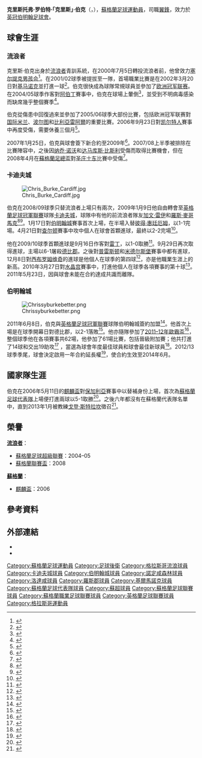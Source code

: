 {{noteTA
|G1=Football
|G2=FAcup
|G3=EPL
|G4=蘇超
|T=zh-hans:克里斯·伯克;zh-hk:基斯·貝基;zh-tw:克里斯·伯克;
|1=zh-hans:克里斯·伯克;zh-hk:基斯·貝基;zh-tw:克里斯·伯克;
|2=zh-hans:伯克;zh-hk:貝基;zh-tw:伯克;
|3=zh-hans:戈登·斯特拉坎;zh-hk:哥頓·史特根;zh-tw:戈登·斯特拉坎;
|4=zh-hans:罗斯·麦科马克;zh-hk:羅斯·麥哥馬克;zh-tw:羅斯·麥科馬克;
|5=zh-hans:彼得·惠廷厄姆; zh-hk:彼得·韋定咸;
}}
{{Infobox football biography
| name                 = 基斯·貝基<br >''Chris Burke''
| image                = Chrisburkeforwiki.png
| image_size           = 250
| caption              = 
| fullname             = Christopher Robert Burke
| height               = {{height|ft=5|in=9}}
| birth_date           = {{Birth date and age|1983|12|2|df=y}}
| birth_place          = [[蘇格蘭|蘇格蘭]][[格拉斯哥|格拉斯哥]]
| currentclub          = [[基马诺克足球俱乐部|基马诺克]]
| clubnumber           = 29
| position             = [[中場_(足球)|翼鋒]]
| youthyears1          = 1999–2000 | youthclubs1 = [[塞尔提克男童会|塞尔提克男童会]]
| youthyears2          = 2000–2002 | youthclubs2 = [[流浪者足球俱乐部|流浪者]]
| years1 = 2002–2009   | clubs1 = [[流浪者足球俱乐部|流浪者]]         | caps1 = 96  | goals1 = 11
| years2 = 2009–2011   | clubs2 = [[卡迪夫城足球俱乐部|卡迪夫城]]     | caps2 = 102 | goals2 = 15
| years3 = 2011–2014   | clubs3 = [[伯明翰足球會|伯明翰城]]           | caps3 = 123 | goals3 = 25
| years4 = 2014–2016   | clubs4 = [[诺丁汉森林足球俱乐部|诺丁汉森林]] | caps4 = 50  | goals4 = 6
| years5 = 2016         | clubs5 = →[[罗瑟勒姆足球俱乐部|罗瑟勒姆]]   | caps5 = 5   | goals5 = 2
| years6 = 2016–2017   | clubs6 = →[[罗斯郡足球俱乐部|罗斯郡]]       | caps6 = 6   | goals6 = 1
| years7 = 2017–       | clubs7 = →[[基马诺克足球俱乐部|基马诺克]]   | caps7 = 100 | goals7 = 17
| nationalyears1       = 2004–2005
| nationalteam1        = [[蘇格蘭21歲以下足球代表隊|蘇格蘭U21]]<ref name=U21caps>{{cite web |url=http://www.scottishfa.co.uk/football_player_profile.cfm?page=2492&playerID=28817&squadID=5 |title=Profiles: Christopher Burke: U21 Squad Matches |publisher=Scottish Football Association |accessdate=6 August 2012 |archive-date=2015-09-24 |archive-url=https://web.archive.org/web/20150924121926/http://www.scottishfa.co.uk/football_player_profile.cfm?page=2492&playerID=28817&squadID=5 |dead-url=no }}</ref>
| nationalcaps1        = 2 | nationalgoals1 = 0
| nationalyears2       = 2009
| nationalteam2        = [[蘇格蘭足球代表B隊|蘇格蘭B]]<ref name=Bcaps>{{cite web |url=http://www.scottishfa.co.uk/football_player_profile.cfm?page=2492&playerID=28817&squadID=3 |title=Profiles: Christopher Burke: B Squad Matches |publisher=Scottish Football Association |accessdate=6 August 2012 |archive-date=2016-04-13 |archive-url=https://web.archive.org/web/20160413043308/http://scottishfa.co.uk/football_player_profile.cfm?page=2492&playerID=28817&squadID=3 |dead-url=no }}</ref>
| nationalcaps2        = 1 | nationalgoals2 = 0
| nationalyears3       = 2006–2014
| nationalteam3        = [[蘇格蘭足球代表隊|蘇格蘭]]
| nationalcaps3        = 7 | nationalgoals3 = 2
| club-update          = 09:12, 26 March 2014 (UTC)
| nationalteam-update  = 09:12, 26 March 2014 (UTC)
}}

'''克里斯托弗·罗伯特·「克里斯」·伯克'''（{{lang-en|'''Christopher Robert "Chris" Burke'''}}，{{bd|1983年|12月2日|catIdx=F}}），[[蘇格蘭|蘇格蘭]][[足球|足球]][[運動員|運動員]]，司職[[中場_(足球)|翼鋒]]，效力於[[英冠|英冠]][[伯明翰足球會|伯明翰足球會]]。

==球會生涯==

===流浪者===
克里斯·伯克出身於[[流浪者足球俱乐部|流浪者]]青訓系統，在2000年7月5日轉投流浪者前，他曾效力[[聖帕特里克體育學院|塞尔提克男孩会]]<ref>{{cite book |last=Thomson |first=David |title=The Bell's Scottish Football Review 2004/05 |publisher=CRE8 |date=October 2004 |isbn=0-9548556-0-4}}</ref>。在2001/02球季被提拔至一隊，首場職業比賽是在2002年3月20日對[[基马诺克足球俱乐部|基马诺克]]並打進一球<ref name="5-1 Kilmarnock">{{cite news |url=http://news.bbc.co.uk/sport1/hi/football/scot_prem/1881048.stm |publisher=BBC Sport |title=Rangers trounce Kilmarnock |date=20 March 2002 |accessdate=21 November 2012}}</ref>。伯克很快成為球隊常規球員並參加了[[2003–04年欧洲冠军联赛|欧洲冠军联赛]]。在2004/05球季作客對[[阿伯丁足球俱乐部|阿伯丁]]賽事中，伯克在球場上暈倒<ref name="0-0 Aberdeen">{{cite news |url=http://news.bbc.co.uk/sport1/hi/football/scot_prem/3538018.stm |publisher=BBC Sport |title=Aberdeen 0–0 Rangers |date=7 August 2004 |accessdate=21 November 2012 |archive-date=2017-09-02 |archive-url=https://web.archive.org/web/20170902233447/http://news.bbc.co.uk/sport1/hi/football/scot_prem/3538018.stm |dead-url=no }}</ref>，並受到不明病毒感染而缺席幾乎整個賽季<ref name="virus">{{cite news |url=http://news.bbc.co.uk/sport1/hi/football/3596626.stm |publisher=BBC Sport |title=Virus rules out Burke |date=25 August 2004 |accessdate=27 October 2013}}</ref>。

伯克從傷患中回復過來並參加了2005/06球季大部份比賽，包括欧洲冠军联赛對[[国际米兰足球俱乐部|国际米兰]]、[[波尔图足球俱乐部|波尔图]]和[[比利亞雷阿爾足球俱樂部|比利亞雷阿爾]]的重要比賽。2006年9月23日對[[凯尔特人足球俱乐部|凯尔特人]]賽事中再度受傷，需要休養三個月<ref>{{cite news |url=http://news.bbc.co.uk/sport1/hi/football/5386042.stm |publisher=BBC Sport |title=Rangers reeling over Burke injury  |date=27 September 2006 |accessdate=27 October 2013}}</ref>。

2007年1月25日，伯克與球會簽下新合約至2009年<ref name="Burke pens Gers extension">{{cite news |url=http://www.skysports.com/story/0,19528,11788_2403456,00.html |first=James |last=Pearson |publisher=Sky Sports |title=Burke pens Gers extension |date=25 January 2007 |accessdate=21 November 2012 |archive-date=2012-03-23 |archive-url=https://web.archive.org/web/20120323142704/http://www.skysports.com/story/0,19528,11788_2403456,00.html |dead-url=no }}</ref>。2007/08上半季被排除在比賽陣容中，之後因[[纳乔·诺沃|纳乔·诺沃]]和[[达马库斯·比斯利|达马库斯·比斯利]]受傷而取得比賽機會，但在2008年4月在[[蘇格蘭足總盃|蘇格蘭足總盃]]對[[圣庄士东足球俱乐部|圣庄士东]]比賽中受傷<ref name="Burke comeback">{{cite news |url=http://www.sportinglife.com/football/scottishpremier/news/story_get.cgi?STORY_NAME=soccer/08/01/01/SOCCER_Rangers_Nightlead.html&TEAMHD=scotspremiership |archiveurl=https://web.archive.org/web/20110605011120/http://www.sportinglife.com/football/scottishpremier/news/story_get.cgi?STORY_NAME=soccer%2F08%2F01%2F01%2FSOCCER_Rangers_Nightlead.html&TEAMHD=scotspremiership |publisher=365 Media Group |work=Sportinglife.com |title=Future Looks Bright For Burke |date=1 January 2008 |archivedate=2011年6月5日 |deadurl=yes |accessdate=2017年11月22日 }}</ref>。

===卡迪夫城===
[[File:Chris_Burke_Cardiff.jpg|thumb]]

伯克在2008/09球季只替流浪者上場只有兩次，2009年1月9日他自由轉會至[[英格蘭足球冠軍聯賽|英格蘭足球冠軍聯賽]]球隊[[卡迪夫城足球俱乐部|卡迪夫城]]，球隊中有他的前流浪者隊友[[加文·雷伊|加文·雷伊]]和[[羅斯·麥哥馬克|羅斯·麥哥馬克]]<ref>{{Cite web |url=http://www.walesonline.co.uk/footballnation/cardiff-city-fc/2009/01/09/chris-burke-signs-for-cardiff-city-91466-22649546/ |title=Chris Burke signs for Cardiff City |first=Terry |last=Phillips |work=Western Mail |date=9 January 2009 |accessdate=21 November 2012 |archive-date=2011-05-21 |archive-url=https://web.archive.org/web/20110521175315/http://www.walesonline.co.uk/footballnation/cardiff-city-fc/2009/01/09/chris-burke-signs-for-cardiff-city-91466-22649546/ |dead-url=no }}</ref><ref>{{Cite news |url=http://news.bbc.co.uk/sport1/hi/football/7816816.stm |title=Burke sees Cardiff as fresh start |publisher=BBC Sport |date=10 January 2009 |accessdate=27 October 2013}}</ref>。1月17日對[[伯明翰足球會|伯明翰城]]賽事首次上場，在半場入替[[彼得·惠廷厄姆|彼得·惠廷厄姆]]，以1-1完場。4月21日對[[查尔顿竞技足球俱乐部|查尔顿]]賽事中攻中個人在球會首顆進球，最終以2-2完場<ref>{{Cite news |url=http://news.bbc.co.uk/sport1/hi/football/eng_div_1/8001863.stm |title=Charlton 2–2 Cardiff |publisher=BBC Sport |date=21 April 2009 |accessdate=21 November 2012 |archive-date=2009-05-25 |archive-url=https://web.archive.org/web/20090525192136/http://news.bbc.co.uk/sport1/hi/football/eng_div_1/8001863.stm |dead-url=no }}</ref>。

他在2009/10球季首顆進球是9月16日作客對[[雷丁足球俱乐部|雷丁]]，以1-0取勝<ref>{{Cite news |url=http://news.bbc.co.uk/sport1/hi/football/eng_div_1/8244195.stm |title=Reading 0–1 Cardiff |date=16 September 2009 |accessdate=30 March 2010 |publisher=BBC Sport}}</ref>。9月29日再次取得進球，主場以6-1屠殺[[德比郡足球俱乐部|德比郡]]。之後對[[普雷斯顿足球俱乐部|普雷斯顿]]和[[米德尔斯堡足球俱乐部|米德尔斯堡]]賽事中都有進球，12月8日對[[西布罗姆维奇足球俱乐部|西布罗姆维奇]]的進球是他個人在球季的第四球<ref>{{Cite news |url=http://news.bbc.co.uk/sport1/hi/football/eng_div_1/8390856.stm |title=West Brom 0–2 Cardiff |publisher=[[BBC_Sport|BBC Sport]] |date=8 December 2009 |accessdate=30 March 2010 |first=Peter |last=Shuttleworth |archive-date=2009-12-13 |archive-url=https://web.archive.org/web/20091213095906/http://news.bbc.co.uk/sport1/hi/football/eng_div_1/8390856.stm |dead-url=no }}</ref>，亦是他職業生涯上的新高。2010年3月27日對[[水晶宫足球俱乐部|水晶宫]]賽事中，打進他個人在球季各項賽事的第十球<ref>{{Cite web |url=http://www.cardiffcityfc.co.uk/page/NewsDetail/0,,10335~2008798,00.html |title=Dave hails 'livewire' Burke |publisher=Cardiff City F.C |date=29 March 2010 |archiveurl=https://web.archive.org/web/20100401110702/http://www.cardiffcityfc.co.uk/page/NewsDetail/0,,10335~2008798,00.html |archivedate=2010-04-01 |accessdate=2014-03-26 |dead-url=no }}</ref>。2011年5月23日，因與球會未能在合約達成共識而離隊。

===伯明翰城===
[[File:Chrissyburkebetter.png|thumb]]

2011年6月8日，伯克與[[英格蘭足球冠軍聯賽|英格蘭足球冠軍聯賽]]球隊伯明翰城簽約加盟<ref>{{Cite web |url=http://www.bcfc.com/page/News/NewsDetail/0,,10412~2373459,00.html |title=Blues bag Burke |publisher=Birmingham City F.C |date=8 June 2011 |archiveurl=https://web.archive.org/web/20110611060416/http://www.bcfc.com/page/News/NewsDetail/0,,10412~2373459,00.html |archivedate=2011-06-11 |accessdate=2014-03-26 |dead-url=no }}</ref>。他首次上場是在球季開幕日對德比郡，以2-1落敗<ref>{{Cite news |url=http://www.express.co.uk/posts/view/263479/Derby-2-Birmingham-2-Rocket-shot-piles-on-misery-for-trouble-hit-Birmingham |title=Derby 2 Birmingham 2: Rocket shot piles on misery for trouble-hit Birmingham |first=Richard |last=Jolly |newspaper=Daily Express |date=7 August 2011 |accessdate=13 August 2011 |archive-date=2013-10-29 |archive-url=https://web.archive.org/web/20131029204232/http://www.express.co.uk/posts/view/263479/Derby-2-Birmingham-2-Rocket-shot-piles-on-misery-for-trouble-hit-Birmingham |dead-url=no }}</ref>。他亦隨隊參加了[[2011–12年歐霸盃|2011–12年歐霸盃]]<ref>{{cite news |url=http://www.birminghammail.co.uk/sport/football/football-news/nacional-0-birmingham-city-0-159852 |title=Nacional 0, Birmingham City 0 |newspaper=Birmingham Mail |first=Colin |last=Tattum |date=19 August 2011 |accessdate=21 November 2012 |archive-date=2018-06-13 |archive-url=https://web.archive.org/web/20180613014635/https://www.birminghammail.co.uk/sport/football/football-news/nacional-0-birmingham-city-0-159852 |dead-url=no }}</ref>，整個球季他在各項賽事共62場，他參加了61場比賽，包括晉級附加賽；他共打進了14球和交出19助攻<ref>{{cite web |url=http://soccernet.espn.go.com/team/squad/_/id/392/season/2011/league/all/birmingham?cc=5739# |title=Birmingham Squad Stats – 2011/12 |work=Soccernet |publisher=ESPN |accessdate=11 May 2012}}</ref> ，當選為球會年度最佳球員和球會最佳新球員<ref>{{cite news |url=http://www.birminghammail.co.uk/sport/football/football-news/birmingham-city-chris-burke-cleans-184270 |title=Chris Burke cleans up at annual awards dinner at the ICC in Birmingham |first=Colin |last=Tattum |newspaper=Birmingham Mail |date=1 May 2012 |accessdate=21 November 2012 |archive-date=2020-11-26 |archive-url=https://web.archive.org/web/20201126114330/https://www.birminghammail.co.uk/sport/football/football-news/birmingham-city-chris-burke-cleans-184270 |dead-url=no }}</ref>。2012/13球季季尾，球會決定啟用一年合約延長權<ref>{{cite news |url=http://www1.skysports.com/football/news/11688/8687242/Championship-Birmingham-extend-Chris-Burke-s-contract-by-12-months |title=Championship: Birmingham extend Chris Burke's contract by 12 months |publisher=Sky Sports |date=3 May 2013 |accessdate=4 May 2013 |archive-date=2016-03-05 |archive-url=https://web.archive.org/web/20160305162802/http://www.skysports.com/football/news/11688/8687242/Championship-Birmingham-extend-Chris-Burke-s-contract-by-12-months |dead-url=no }}</ref>，使合約生效至2014年6月。

==國家隊生涯==
伯克在2006年5月11日的[[麒麟盃|麒麟盃]]對[[保加利亞國家足球隊|保加利亞]]賽事中以替補身份上場，首次為[[蘇格蘭足球代表隊|蘇格蘭足球代表隊]]上場便打進兩球以5-1取勝<ref name="5-1 Bulgaria">{{cite news |url=http://news.bbc.co.uk/sport1/hi/football/internationals/4760205.stm |publisher=BBC Sport |title=Scotland 5–1 Bulgaria |date=11 May 2006 |accessdate=21 November 2012 |archive-date=2007-05-14 |archive-url=https://web.archive.org/web/20070514211352/http://news.bbc.co.uk/sport1/hi/football/internationals/4760205.stm |dead-url=no }}</ref>。之後六年都沒有在蘇格蘭代表隊名單中，直到2013年1月被教練[[戈登·斯特拉坎|戈登·斯特拉坎]]徵召<ref>{{cite news |url=http://www.heraldscotland.com/sport/football/strachan-names-wallace-burke-mccormack-in-first-scotland-squad.1359637891 |title=Strachan names Wallace, Burke, McCormack in first Scotland squad |work=The Herald |location=Glasgow |date=31 January 2013 |accessdate=31 January 2013 |archive-date=2014-04-17 |archive-url=https://web.archive.org/web/20140417051916/http://www.heraldscotland.com/sport/football/strachan-names-wallace-burke-mccormack-in-first-scotland-squad.1359637891 |dead-url=no }}</ref>。

==榮譽==
'''[[流浪者足球俱乐部|流浪者]]'''：
* [[蘇格蘭足球超級聯賽|蘇格蘭足球超級聯賽]]：2004–05
* [[蘇格蘭聯賽盃|蘇格蘭聯賽盃]]：2008

'''[[蘇格蘭足球代表隊|蘇格蘭]]'''：
* [[麒麟盃|麒麟盃]]：2006

==參考資料==
{{Reflist|2}}

==外部連結==
* {{soccerbase|id=30538|name=克里斯·伯克}}
* {{SFA Profile|id=28817|name=克里斯·伯克}}

{{DEFAULTSORT:Burke, Chris}}
[[Category:蘇格蘭足球運動員|Category:蘇格蘭足球運動員]]
[[Category:足球後衛|Category:足球後衛]]
[[Category:格拉斯哥流浪球員|Category:格拉斯哥流浪球員]]
[[Category:卡迪夫城球員|Category:卡迪夫城球員]]
[[Category:伯明翰城球員|Category:伯明翰城球員]]
[[Category:諾定咸森林球員|Category:諾定咸森林球員]]
[[Category:洛達咸球員|Category:洛達咸球員]]
[[Category:羅斯郡球員|Category:羅斯郡球員]]
[[Category:基爾馬諾克球員|Category:基爾馬諾克球員]]
[[Category:蘇格蘭足球代表隊球員|Category:蘇格蘭足球代表隊球員]]
[[Category:蘇超球員|Category:蘇超球員]]
[[Category:蘇格蘭足球聯賽球員|Category:蘇格蘭足球聯賽球員]]
[[Category:蘇格蘭職業足球聯賽球員|Category:蘇格蘭職業足球聯賽球員]]
[[Category:英格蘭足球聯賽球員|Category:英格蘭足球聯賽球員]]
[[Category:格拉斯哥運動員|Category:格拉斯哥運動員]]